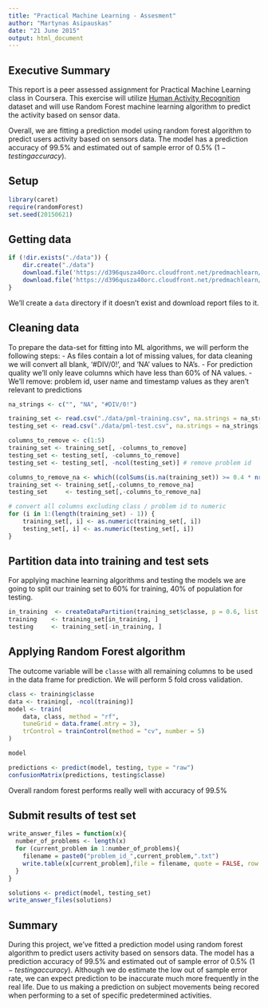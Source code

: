 ```yaml
---
title: "Practical Machine Learning - Assesment"
author: "Martynas Asipauskas"
date: "21 June 2015"
output: html_document
---
```

## Executive Summary
This report is a peer assessed assignment for Practical Machine Learning class in Coursera. This exercise will utilize [Human Activity Recognition](http://groupware.les.inf.puc-rio.br/har) dataset and will use Random Forest machine learning algorithm to predict the activity based on sensor data.

Overall, we are fitting a prediction model using random forest algorithm to predict users activity based on sensors data. The model has a prediction accuracy of 99.5% and estimated out of sample error of 0.5% $(1 - testing accuracy)$.

## Setup
```r
library(caret)
require(randomForest)
set.seed(20150621)
```
## Getting data
```r
if (!dir.exists("./data")) {
    dir.create("./data")
    download.file('https://d396qusza40orc.cloudfront.net/predmachlearn/pml-training.csv', './data/pml-training.csv')
    download.file('https://d396qusza40orc.cloudfront.net/predmachlearn/pml-testing.csv','./data/pml-test.csv' )
}

```

We'll create a `data` directory if it doesn't exist and download report files to it.

## Cleaning data
To prepare the data-set for fitting into ML algorithms, we will perform the following steps:
- As files contain a lot of missing values, for data cleaning we will convert all blank, '#DIV/0!', and 'NA' values to NA's.
- For prediction quality we'll only leave columns which have less than 60% of NA values.
- We'll remove: problem id, user name and timestamp values as they aren't relevant to predictions

```r
na_strings <- c("", "NA", "#DIV/0!")

training_set <- read.csv("./data/pml-training.csv", na.strings = na_strings)
testing_set <- read.csv("./data/pml-test.csv", na.strings = na_strings)

columns_to_remove <- c(1:5)
training_set <- training_set[, -columns_to_remove]
testing_set <- testing_set[, -columns_to_remove]
testing_set <- testing_set[, -ncol(testing_set)] # remove problem id

columns_to_remove_na <- which((colSums(is.na(training_set)) >= 0.4 * nrow(training_set)))
training_set <- training_set[,-columns_to_remove_na]
testing_set     <- testing_set[,-columns_to_remove_na]

# convert all columns excluding class / problem id to numeric
for (i in 1:(length(training_set) - 1)) {
    training_set[, i] <- as.numeric(training_set[, i])
    testing_set[, i] <- as.numeric(testing_set[, i])
}

```

## Partition data into training and test sets
For applying machine learning algorithms and testing the models we are going to split our training set to 60% for training, 40% of population for testing.
```r
in_training  <- createDataPartition(training_set$classe, p = 0.6, list = FALSE)
training    <- training_set[in_training, ]
testing     <- training_set[-in_training, ]
```

## Applying Random Forest algorithm
The outcome variable will be `classe` with all remaining columns to be used in the data frame for prediction. We will perform 5 fold cross validation.

```r
class <- training$classe
data <- training[, -ncol(training)]
model <- train(
    data, class, method = "rf",
    tuneGrid = data.frame(.mtry = 3),
    trControl = trainControl(method = "cv", number = 5)
)

model

predictions <- predict(model, testing, type = "raw")
confusionMatrix(predictions, testing$classe)
```

Overall random forest performs really well with accuracy of 99.5%

## Submit results of test set
```r
write_answer_files = function(x){
  number_of_problems <- length(x)
  for (current_problem in 1:number_of_problems){
    filename = paste0("problem_id_",current_problem,".txt")
    write.table(x[current_problem],file = filename, quote = FALSE, row.names = FALSE, col.names = FALSE)
  }
}

solutions <- predict(model, testing_set)
write_answer_files(solutions)
```
## Summary

During this project, we've fitted a prediction model using random forest algorithm to predict users activity based on sensors data. The model has a prediction accuracy of 99.5% and estimated out of sample error of 0.5% $(1 - testing accuracy)$. Although we do estimate the low out of sample error rate, we can expect prediction to be inaccurate much more frequently in the real life. Due to us making a prediction on subject movements being recored when performing to a set of specific predetermined activities.
